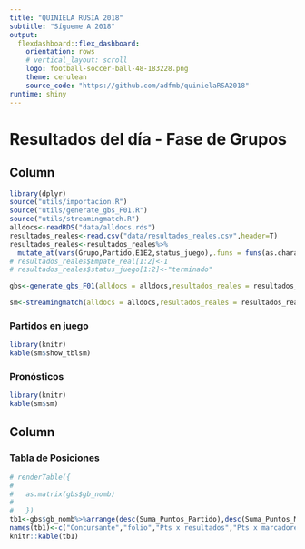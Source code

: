 ```yaml
---
title: "QUINIELA RUSIA 2018"
subtitle: "Sígueme A 2018"
output: 
  flexdashboard::flex_dashboard:
    orientation: rows
    # vertical_layout: scroll
    logo: football-soccer-ball-48-183228.png
    theme: cerulean
    source_code: "https://github.com/adfmb/quinielaRSA2018"
runtime: shiny
---
```


Resultados del día - Fase de Grupos {data-orientation=columns}
=======================================================================
  
  Column
-------------------------------------
  
```r
library(dplyr)
source("utils/importacion.R")
source("utils/generate_gbs_F01.R")
source("utils/streamingmatch.R")
alldocs<-readRDS("data/alldocs.rds")
resultados_reales<-read.csv("data/resultados_reales.csv",header=T)
resultados_reales<-resultados_reales%>%
  mutate_at(vars(Grupo,Partido,E1E2,status_juego),.funs = funs(as.character))
# resultados_reales$Empate_real[1:2]<-1
# resultados_reales$status_juego[1:2]<-"terminado"
```

```r
gbs<-generate_gbs_F01(alldocs = alldocs,resultados_reales = resultados_reales)
```

```r
sm<-streamingmatch(alldocs = alldocs,resultados_reales = resultados_reales)
```


### Partidos en juego
```r
library(knitr)
kable(sm$show_tblsm)
```

### Pronósticos
```r
library(knitr)
kable(sm$sm)
```

Column {data-width=400}
-------------------------------------
  
### Tabla de Posiciones

```r
# renderTable({
#   
#   as.matrix(gbs$gb_nomb)
#   
#   })
tb1<-gbs$gb_nomb%>%arrange(desc(Suma_Puntos_Partido),desc(Suma_Puntos_Marcador),desc(Suma_Puntos_Resultado))
names(tb1)<-c("Concursante","folio","Pts x resultados","Pts x marcadores","Pts Totales")
knitr::kable(tb1)
```










<!-- ```{r} -->
<!-- Grupo_sm1<-"A" -->
<!-- Partido_sm1<-"p1" -->
<!-- p1e1<-0 -->
<!-- p1e2<-0 -->
<!-- sm1<-streamingmatch(Grupo_sm1,Partido_sm1,alldocs = alldocs,resultados_reales = resultados_reales) -->

<!-- Grupo_sm2<-"B" -->
<!-- Partido_sm2<-"p1" -->
<!-- p2e1<-0 -->
<!-- p2e2<-0 -->
<!-- sm2<-streamingmatch(Grupo_sm2,Partido_sm2,alldocs = alldocs,resultados_reales = resultados_reales) -->
<!-- ``` -->


<!-- ```{r} -->
<!-- tbsm1<-sm1$sm%>%rename(Concursante=nomconcursante)%>%select(1:4) -->
<!-- fluidRow( -->

<!--   # column(4, -->
<!--   #        h2(paste0("W",partido1)) -->
<!--   # ), -->
<!--   #  -->
<!--   column(12, -->
<!--           tags$div( -->
<!--              HTML( -->
<!--                paste( -->
<!--                  tags$span(style="color:black", sm1$E1), -->
<!--                  tags$span(style="color:white", "--"), -->
<!--                  tags$span(style="color:red", p1e1), -->
<!--                  tags$span(style="color:white", "-------"), -->
<!--                  tags$span(style="color:black", "vs"), -->
<!--                  tags$span(style="color:white", "-------"), -->
<!--                  tags$span(style="color:black", sm1$E2), -->
<!--                  tags$span(style="color:white", "--"), -->
<!--                  tags$span(style="color:red", p1e2), -->
<!--                  sep = "")) -->
<!--           ) -->
<!--          ) -->
<!-- ) -->

<!-- knitr::kable(tbsm1) -->
<!-- ``` -->

<!-- ### Partido 2 -->
<!-- ```{r} -->
<!-- tbsm2<-sm2$sm%>%rename(Concursante=nomconcursante)%>%select(1:4) -->

<!-- fluidRow( -->
<!--   column(12, -->
<!--           tags$div( -->
<!--              HTML( -->
<!--                paste( -->
<!--                  tags$span(style="color:black", sm2$E1), -->
<!--                  tags$span(style="color:white", "--"), -->
<!--                  tags$span(style="color:red", p2e1), -->
<!--                  tags$span(style="color:white", "-------"), -->
<!--                  tags$span(style="color:black", "vs"), -->
<!--                  tags$span(style="color:white", "-------"), -->
<!--                  tags$span(style="color:black", sm2$E2), -->
<!--                  tags$span(style="color:white", "--"), -->
<!--                  tags$span(style="color:red", p2e2), -->
<!--                  sep = "")) -->
<!--           ) -->
<!--          ) -->
<!-- ) -->

<!-- knitr::kable(tbsm2) -->
<!-- ``` -->


